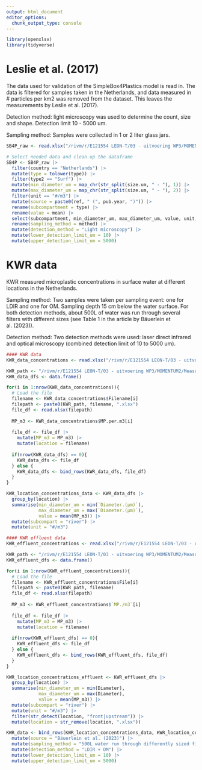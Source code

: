```yaml
---
output: html_document
editor_options: 
  chunk_output_type: console
---
```


```R
library(openxlsx)
library(tidyverse)
```

# Leslie et al. (2017)
The data used for validation of the SimpleBox4Plastics model is read in. The data is filtered for samples taken in the Netherlands, and data measured in # particles per km2 was removed from the dataset. This leaves the measurements by Leslie et al. (2017).

Detection method: light microscopy was used to determine the count, size and shape. Detection limit 10 - 5000 um. 

Sampling method: Samples were collected in 1 or 2 liter glass jars. 

```R
SB4P_raw <- read.xlsx("/rivm/r/E121554 LEON-T/03 - uitvoering WP3/MOMENTUM2/Measurements/Concentrations_SB4N_validation.xlsx", sheet = "Plastics")

# Select needed data and clean up the dataframe
SB4P <- SB4P_raw |>
  filter(country == "Netherlands") |>
  mutate(type = tolower(type)) |>
  filter(type2 == "Surf") |>
  mutate(min_diameter_um = map_chr(str_split(size.um, " - "), 1)) |>
  mutate(max_diameter_um = map_chr(str_split(size.um, " - "), 2)) |>
  filter(unit == "#/m3") |>
  mutate(source = paste0(ref, " (", pub.year, ")")) |>
  rename(subcompartment = type) |>
  rename(value = mean) |>
  select(subcompartment, min_diameter_um, max_diameter_um, value, unit, source, method) |>
  rename(sampling_method = method) |>
  mutate(detection_method = "Light microscopy") |>
  mutate(lower_detection_limit_um = 10) |>
  mutate(upper_detection_limit_um = 5000)
```

# KWR data
KWR measured microplastic concentrations in surface water at different locations in the Netherlands. 

Sampling method: Two samples were taken per sampling event: one for LDIR and one for OM. Sampling depth 15 cm below the water surface. For both detection methods, about 500L of water was run through several filters with different sizes (see Table 1 in the article by Bäuerlein et al. (2023)).

Detection method: Two detection methods were used: laser direct infrared and optical microscopy (combined detection limit of 10 to 5000 um). 
```R
#### KWR data
KWR_data_concentrations <- read.xlsx("/rivm/r/E121554 LEON-T/03 - uitvoering WP3/MOMENTUM2/Measurements/KWR/Data KWR/readme.xlsx", sheet = "Meta")

KWR_path <- "/rivm/r/E121554 LEON-T/03 - uitvoering WP3/MOMENTUM2/Measurements/KWR/Data KWR/"
KWR_data_dfs <- data.frame()

for(i in 1:nrow(KWR_data_concentrations)){
  # Load the file
  filename <- KWR_data_concentrations$Filename[i]
  filepath <- paste0(KWR_path, filename, ".xlsx")
  file_df <- read.xlsx(filepath)
  
  MP_m3 <- KWR_data_concentrations$MP.per.m3[i]
  
  file_df <- file_df |>
    mutate(MP_m3 = MP_m3) |>
    mutate(location = filename)
  
  if(nrow(KWR_data_dfs) == 0){
    KWR_data_dfs <- file_df
  } else {
    KWR_data_dfs <- bind_rows(KWR_data_dfs, file_df)
  }
}

KWR_location_concentrations_data <- KWR_data_dfs |>
  group_by(location) |>
  summarise(min_diameter_um = min(`Diameter.(µm)`),
            max_diameter_um = max(`Diameter.(µm)`),
            value = mean(MP_m3)) |>
  mutate(subcompart = "river") |>
  mutate(unit = "#/m3")

#### KWR effluent data
KWR_effluent_concentrations <- read.xlsx("/rivm/r/E121554 LEON-T/03 - uitvoering WP3/MOMENTUM2/Measurements/KWR/Effluent/readme.xlsx", sheet = "Data")

KWR_path <- "/rivm/r/E121554 LEON-T/03 - uitvoering WP3/MOMENTUM2/Measurements/KWR/Effluent/"
KWR_effluent_dfs <- data.frame()

for(i in 1:nrow(KWR_effluent_concentrations)){
  # Load the file
  filename <- KWR_effluent_concentrations$File[i]
  filepath <- paste0(KWR_path, filename)
  file_df <- read.xlsx(filepath)
  
  MP_m3 <- KWR_effluent_concentrations$`MP./m3`[i]
  
  file_df <- file_df |>
    mutate(MP_m3 = MP_m3) |>
    mutate(location = filename)
  
  if(nrow(KWR_effluent_dfs) == 0){
    KWR_effluent_dfs <- file_df
  } else {
    KWR_effluent_dfs <- bind_rows(KWR_effluent_dfs, file_df)
  }
}

KWR_location_concentrations_effluent <- KWR_effluent_dfs |>
  group_by(location) |>
  summarise(min_diameter_um = min(Diameter),
            max_diameter_um = max(Diameter),
            value = mean(MP_m3)) |>
  mutate(subcompart = "river") |>
  mutate(unit = "#/m3") |>
  filter(str_detect(location, "front|upstream")) |>
  mutate(location = str_remove(location, ".xlsx"))

KWR_data <- bind_rows(KWR_location_concentrations_data, KWR_location_concentrations_effluent) |>
  mutate(source = "Bäuerlein et al. (2023)") |>
  mutate(sampling_method = "500L water run through differently sized filters") |>
  mutate(detection_method = "LDIR + OM") |>
  mutate(lower_detection_limit_um = 10) |>
  mutate(upper_detection_limit_um = 5000)
```
